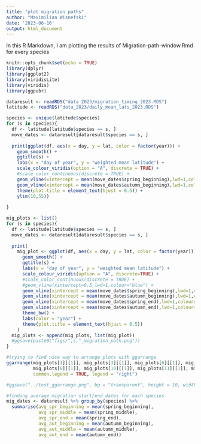 ```yaml
---
title: "plot migration paths"
author: "Maximilian Wisnefski"
date: '2023-06-16'
output: html_document
---
```


In this R Markdown, I am plotting the results of Migration-path-window.Rmd for every species

```r
knitr::opts_chunk$set(echo = TRUE)
library(dplyr)
library(ggplot2)
library(viridisLite)
library(viridis)
library(ggpubr)
```


```r
dataresult <- readRDS("data_2023/migration_timing_2023.RDS")
latitude <- readRDS("data_2023/daily_mean_lats_2023.RDS")
```


```r

species <- unique(latitude$species)
for (s in species){
  df <- latitude[latitude$species == s, ]
  move_dates <- dataresult[dataresult$species == s, ]
  
  print(ggplot(df, aes(x = day, y = lat, color = factor(year))) +
    geom_smooth() +
    ggtitle(s) +
    labs(x = "day of year", y = "weighted mean latitude") +
    scale_colour_viridis(option = "A", discrete = TRUE) +
    #scale_color_continuous(discrete = TRUE) + 
    geom_vline(xintercept = mean(move_dates$spring_beginning),lwd=1,colour="black", linetype = 3) +
    geom_vline(xintercept = mean(move_dates$autumn_beginning),lwd=1,colour="black", linetype = 3) +
    theme(plot.title = element_text(hjust = 0.5)) +
    ylim(10,55))
    
}
```


```r
mig_plots <- list()
for (s in species){
  df <- latitude[latitude$species == s, ]
  move_dates <- dataresult[dataresult$species == s, ]
  
  print(
    mig_plot <- ggplot(df, aes(x = day, y = lat, color = factor(year))) +
      geom_smooth() +
      ggtitle(s) +
      labs(x = "day of year", y = "weighted mean latitude") +
      scale_colour_viridis(option = "A", discrete=TRUE) +
      #scale_color_continuous(discrete = TRUE) + 
      #geom_vline(xintercept=0.5,lwd=1,colour="blue") +
      geom_vline(xintercept = mean(move_dates$spring_beginning),lwd=1,colour="black", linetype = 3) +
      geom_vline(xintercept = mean(move_dates$autumn_beginning),lwd=1,colour="black", linetype = 3) +
      geom_vline(xintercept = mean(move_dates$spring_end),lwd=1,colour="black", linetype = 3) +
      geom_vline(xintercept = mean(move_dates$autumn_end),lwd=1,colour="black", linetype = 3) +
      theme_bw() +
      labs(color = "year") +
      theme(plot.title = element_text(hjust = 0.5))
    )
  mig_plots <- append(mig_plots, list(mig_plot))
  #ggsave(paste0("figs/",s,"_migration_path.png"))
}
```





```r
#trying to find nice way to arrange plots with ggarrange
ggarrange(mig_plots[1][[1]], mig_plots[3][[1]], mig_plots[6][[1]], mig_plots[7][[1]],
          mig_plots[8][[1]], mig_plots[10][[1]], mig_plots[11][[1]], mig_plots[13][[1]], mig_plots[15][[1]], 
          common.legend = TRUE, legend = "right")

#ggsave("../test_ggarrange.png", bg = "transparent", height = 10, width = 10)
```


```r
#finding average migration start/end dates for each species
mig_dates <- dataresult %>% group_by(species) %>%
  summarise(avg_spr_beginning = mean(spring_beginning),
            avg_spr_middle = mean(spring_middle),
            avg_spr_end = mean(spring_end),
            avg_aut_beginning = mean(autumn_beginning),
            avg_aut_middle = mean(autumn_middle),
            avg_aut_end = mean(autumn_end))
```



